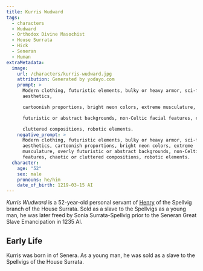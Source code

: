 ```yaml
---
title: Kurris Wudward
tags:
  - characters
  - Wudward
  - Orthodox Divine Masochist
  - House Surrata
  - Hick
  - Seneran
  - Human
extraMetadata:
  image:
    url: /characters/kurris-wudward.jpg
    attribution: Generated by yodayo.com
    prompt: >
      Modern clothing, futuristic elements, bulky or heavy armor, sci-fi
      aesthetics,

      cartoonish proportions, bright neon colors, extreme musculature, overly

      futuristic or abstract backgrounds, non-Celtic facial features, chaotic or

      cluttered compositions, robotic elements.
    negative_prompt: >
      Modern clothing, futuristic elements, bulky or heavy armor, sci-fi
      aesthetics, cartoonish proportions, bright neon colors, extreme
      musculature, overly futuristic or abstract backgrounds, non-Celtic facial
      features, chaotic or cluttered compositions, robotic elements.
  character:
    age: "52"
    sex: male
    pronouns: he/him
    date_of_birth: 1219-03-15 AI
---
```


*Kurris Wudward* is a 52-year-old personal servant of
[Henry](./henry-spellvig.mdx) of the Spellvig branch of the House Surrata. Sold
as a slave to the Spellvigs as a young man, he was later freed by Sonia
Surrata-Spellvig prior to the Seneran Great Slave Emancipation in 1235 AI.

## Early Life

Kurris was born in of Senera. As a young man, he was sold as a slave to the
Spellvigs of the House Surrata.
